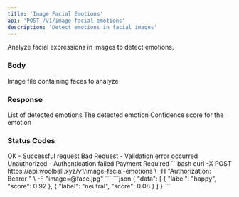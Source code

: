 ```yaml
---
title: 'Image Facial Emotions'
api: 'POST /v1/image-facial-emotions'
description: 'Detect emotions in facial images'
---
```


Analyze facial expressions in images to detect emotions.

### Body

<ParamField body="image" type="string" format="binary" required>
  Image file containing faces to analyze
</ParamField>

### Response

<ResponseField name="data" type="array">
  List of detected emotions
  <Expandable title="Emotion">
    <ResponseField name="label" type="string">
      The detected emotion
    </ResponseField>
    <ResponseField name="score" type="number">
      Confidence score for the emotion
    </ResponseField>
  </Expandable>
</ResponseField>

### Status Codes

<ResponseField name="200" type="object">
  OK - Successful request
</ResponseField>

<ResponseField name="400" type="object">
  Bad Request - Validation error occurred
</ResponseField>

<ResponseField name="401" type="object">
  Unauthorized - Authentication failed
</ResponseField>

<ResponseField name="402" type="object">
  Payment Required
</ResponseField>

<RequestExample>
```bash
curl -X POST https://api.woolball.xyz/v1/image-facial-emotions \
  -H "Authorization: Bearer <YOUR_API_KEY>" \
  -F "image=@face.jpg"
```
</RequestExample>

<ResponseExample>
```json
{
  "data": [
    {
      "label": "happy",
      "score": 0.92
    },
    {
      "label": "neutral",
      "score": 0.08
    }
  ]
}
```
</ResponseExample>

